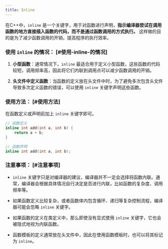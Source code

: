 ```yaml
---
title: Inline
---
```

在C++中，`inline` 是一个关键字，用于对函数进行声明，**指示编译器尝试在调用函数的地方直接插入函数的代码，而不是通过函数调用的方式执行。** 这样做的目的是为了减少函数调用的开销，提高程序的执行效率。

### 使用 `inline` 的情况： \[#使用-inline-的情况]

1. **小型函数**：通常情况下，`inline` 最适合用于定义小型函数，这些函数的代码较短，调用频率高，因此将它们内联到调用点可以减少函数调用的开销。

2. **头文件中定义函数**：当函数的定义放在头文件中时，为了避免多次包含头文件导致多次定义函数的错误，可以使用 `inline` 关键字声明这些函数。

### 使用方法： \[#使用方法]

在函数定义或声明前加上 `inline` 关键字即可。

```cpp
// 函数定义
inline int add(int a, int b) {
    return a + b;
}

// 函数声明
inline int add(int a, int b);
```

### 注意事项： \[#注意事项]

* `inline` 关键字只是对编译器的建议，编译器并不一定会选择将函数内联。通常，编译器会根据具体情况自行决定是否进行内联，比如函数的复杂度、调用频率等。

* 如果函数定义比较复杂，或者函数体内包含循环、递归等复杂控制流程，编译器可能会忽略 `inline` 关键字。

* 如果函数的定义在类定义中，那么即使没有显式使用 `inline` 关键字，它也会被隐式地视为内联函数。

* 函数模板的定义通常放在头文件中，因此在使用函数模板时，也可以将其标记为 `inline`。
